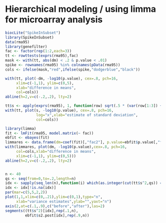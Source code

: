 # Hierarchical modeling / using limma for microarray analysis

```r
biocLite("SpikeInSubset")
library(SpikeInSubset)
data(rma95)
library(genefilter)
fac <- factor(rep(1:2,each=3))
tt <- rowttests(exprs(rma95),fac)
mask <- with(tt, abs(dm) < .2 & p.value < .01)
spike <- rownames(rma95) %in% colnames(pData(rma95))
cols <- ifelse(mask,"red",ifelse(spike,"dodgerblue","black"))

with(tt, plot(-dm, -log10(p.value), cex=.8, pch=16,
     xlim=c(-1,1), ylim=c(0,5),
     xlab="difference in means",
     col=cols))
abline(h=2,v=c(-.2,.2), lty=2)

tt$s <- apply(exprs(rma95), 1, function(row) sqrt(.5 * (var(row[1:3]) + var(row[4:6]))))
with(tt, plot(s, -log10(p.value), cex=.8, pch=16,
              log="x",xlab="estimate of standard deviation",
              col=cols))

library(limma)
fit <- lmFit(rma95, model.matrix(~ fac))
ebfit <- ebayes(fit)
limmares <- data.frame(dm=coef(fit)[,"fac2"], p.value=ebfit$p.value[,"fac2"])
with(limmares, plot(dm, -log10(p.value),cex=.8, pch=16,
     col=cols,xlab="difference in means",
     xlim=c(-1,1), ylim=c(0,5)))
abline(h=2,v=c(-.2,.2), lty=2)


n <- 40
qs <- seq(from=0,to=.2,length=n)
idx <- sapply(seq_len(n),function(i) which(as.integer(cut(tt$s^2,qs)) == i)[1])
idx <- idx[!is.na(idx)]
par(mar=c(5,5,2,2))
plot(1,1,xlim=c(0,.21),ylim=c(0,1),type="n",
     xlab="variance estimates",ylab="",yaxt="n")
axis(2,at=c(.1,.9),c("before","after"),las=2)
segments((tt$s^2)[idx],rep(.1,n),
         ebfit$s2.post[idx],rep(.9,n))
```
